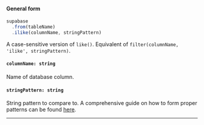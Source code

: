 
#### General form
<!-- prettier-ignore -->
```js {3} 
supabase
  .from(tableName)
  .ilike(columnName, stringPattern)
```

A case-sensitive version of `like()`. Equivalent of `filter(columnName, 'ilike', stringPattern)`.

#### `columnName: string`
Name of database column.

#### `stringPattern: string`
String pattern to compare to. A comprehensive guide on how to form proper patterns can be found [here](https://www.postgresql.org/docs/current/functions-matching.html).

---